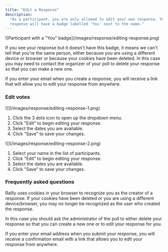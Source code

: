 ```yaml
---
title: "Edit a Response"
description:
  "As a participant, you are only allowed to edit your own response. Your
  response will have a badge labelled 'You' next to the name."
---
```


<Frame caption="The 'You' badge indicates that this is your response">
  ![Participant with a "You" badge](/images/response/editing-response.png)
</Frame>

If you see your response but it doesn't have this badge, it means we can't tell
that you're the same person, either because you are using a different device or
browser or because your cookies have been deleted. In this case you may need to
contact the organizer of your poll to delete your response so that you can make
a new one.

If you enter your email when you create a response, you will receive a link that
will allow you to edit your response from anywhere.

### Edit votes

<Tabs>
<Tab title="On Desktop">

<Frame caption="Click the 'Edit votes' menu item to begin editing">
  ![](/images/response/editing-response-1.png)
</Frame>

1. Click the 3 dots icon to open up the dropdown menu.
2. Click "Edit" to begin editing your response.
3. Select the dates you are available.
4. Click "Save" to save your changes.

</Tab>

<Tab title="On Mobile">

<Frame caption="Click the 'Edit votes' menu item to begin editing">
  ![](/images/response/editing-response-2.png)
</Frame>

1. Select your name in the list of participants.
2. Click "Edit" to begin editing your response.
3. Select the dates you are available.
4. Click "Save" to save your changes.

</Tab>
</Tabs>

### Frequently asked questions

<AccordionGroup>
<Accordion title="Why can't I edit my response?">
  Rallly uses cookies in your browser to recognize you as the creator of a
  response. If your cookies have been deleted or you are using a different
  device/browser, you may no longer be recognized as the user who created the response.

In this case you should ask the administrator of the poll to either delete your
response so that you can create a new one or to edit your response for you.

</Accordion>
<Accordion title="How can I avoid losing access to my own response?">
If you enter your email address when you submit your response, you will
receive a confirmation email with a link that allows you to edit your response from
anywhere.
</Accordion>
</AccordionGroup>
